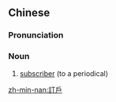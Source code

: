 ==Chinese==
{{zh-forms|s=订户}}

===Pronunciation===
{{zh-pron
|m=dìnghù
|c=deng6 wu6
|mn=tèng-hō͘
|cat=n
}}

===Noun===
{{zh-noun}}

# [[subscriber]] (to a periodical)

[[zh-min-nan:訂戶]]